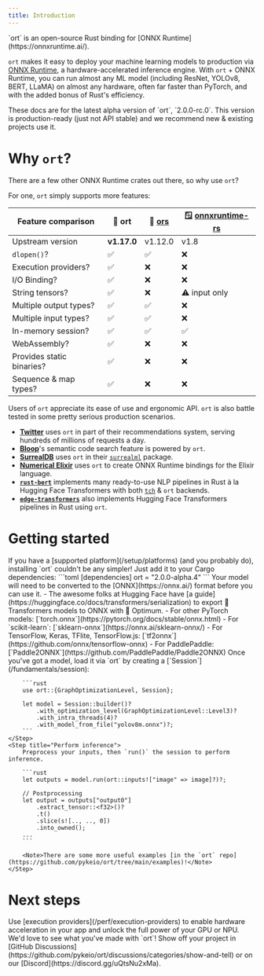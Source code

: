 ```yaml
---
title: Introduction
---
```


<p style={{ fontSize: '1.5rem', textAlign: 'center' }}>
    `ort` is an open-source Rust binding for [ONNX Runtime](https://onnxruntime.ai/).
</p>

`ort` makes it easy to deploy your machine learning models to production via [ONNX Runtime](https://onnxruntime.ai/), a hardware-accelerated inference engine. With `ort` + ONNX Runtime, you can run almost any ML model (including ResNet, YOLOv8, BERT, LLaMA) on almost any hardware, often far faster than PyTorch, and with the added bonus of Rust's efficiency.

<Warning>
    These docs are for the latest alpha version of `ort`, `2.0.0-rc.0`. This version is production-ready (just not API stable) and we recommend new & existing projects use it.
</Warning>

# Why `ort`?
There are a few other ONNX Runtime crates out there, so why use `ort`?

For one, `ort` simply supports more features:

| Feature comparison        | **📕 ort** | **📗 [ors](https://github.com/HaoboGu/ors)** | **🪟 [onnxruntime-rs](https://github.com/microsoft/onnxruntime/tree/main/rust)** |
|---------------------------|-----------|-----------|----------------------|
| Upstream version          | **v1.17.0** | v1.12.0 | v1.8               |
| `dlopen()`?               | ✅         | ✅         | ❌                    |
| Execution providers?      | ✅         | ❌         | ❌                    |
| I/O Binding?              | ✅         | ❌         | ❌                    |
| String tensors?           | ✅         | ❌         | ⚠️ input only         |
| Multiple output types?    | ✅         | ✅         | ❌                    |
| Multiple input types?     | ✅         | ✅         | ❌                    |
| In-memory session?        | ✅         | ✅         | ✅                    |
| WebAssembly?              | ✅         | ❌         | ❌                    |
| Provides static binaries? | ✅         | ❌         | ❌                    |
| Sequence & map types?     | ✅         | ❌         | ❌                    |

Users of `ort` appreciate its ease of use and ergonomic API. `ort` is also battle tested in some pretty serious production scenarios.
- [**Twitter**](https://twitter.com/) uses `ort` in part of their recommendations system, serving hundreds of millions of requests a day.
- [**Bloop**](https://bloop.ai/)'s semantic code search feature is powered by `ort`.
- [**SurrealDB**](https://surrealdb.com/) uses `ort` in their [`surrealml`](https://github.com/surrealdb/surrealml) package.
- [**Numerical Elixir**](https://github.com/elixir-nx) uses `ort` to create ONNX Runtime bindings for the Elixir language.
- [**`rust-bert`**](https://github.com/guillaume-be/rust-bert) implements many ready-to-use NLP pipelines in Rust à la Hugging Face Transformers with both [`tch`](https://crates.io/crates/tch) & `ort` backends.
- [**`edge-transformers`**](https://github.com/npc-engine/edge-transformers) also implements Hugging Face Transformers pipelines in Rust using `ort`.

# Getting started
<Steps>
    <Step title="Add ort to your Cargo.toml">
        If you have a [supported platform](/setup/platforms) (and you probably do), installing `ort` couldn't be any simpler! Just add it to your Cargo dependencies:
        ```toml
        [dependencies]
        ort = "2.0.0-alpha.4"
        ```
    </Step>
    <Step title="Convert your model">
        Your model will need to be converted to the [ONNX](https://onnx.ai/) format before you can use it.
        - The awesome folks at Hugging Face have [a guide](https://huggingface.co/docs/transformers/serialization) to export 🤗 Transformers models to ONNX with 🤗 Optimum.
        - For other PyTorch models: [`torch.onnx`](https://pytorch.org/docs/stable/onnx.html)
        - For `scikit-learn`: [`sklearn-onnx`](https://onnx.ai/sklearn-onnx/)
        - For TensorFlow, Keras, TFlite, TensorFlow.js: [`tf2onnx`](https://github.com/onnx/tensorflow-onnx)
        - For PaddlePaddle: [`Paddle2ONNX`](https://github.com/PaddlePaddle/Paddle2ONNX)
    </Step>
    <Step title="Load your model">
        Once you've got a model, load it via `ort` by creating a [`Session`](/fundamentals/session):

        ```rust
        use ort::{GraphOptimizationLevel, Session};

        let model = Session::builder()?
            .with_optimization_level(GraphOptimizationLevel::Level3)?
            .with_intra_threads(4)?
            .with_model_from_file("yolov8m.onnx")?;
        ```
    </Step>
    <Step title="Perform inference">
        Preprocess your inputs, then `run()` the session to perform inference.

        ```rust
        let outputs = model.run(ort::inputs!["image" => image]?)?;

        // Postprocessing
        let output = outputs["output0"]
            .extract_tensor::<f32>()?
            .t()
            .slice(s![.., .., 0])
            .into_owned();
        ...
        ```

        <Note>There are some more useful examples [in the `ort` repo](https://github.com/pykeio/ort/tree/main/examples)!</Note>
    </Step>
</Steps>

# Next steps
<Steps>
    <Step title="Unlock more performance with EPs">
        Use [execution providers](/perf/execution-providers) to enable hardware acceleration in your app and unlock the full power of your GPU or NPU.
    </Step>
    <Step title="Show off your project!">
        We'd love to see what you've made with `ort`! Show off your project in [GitHub Discussions](https://github.com/pykeio/ort/discussions/categories/show-and-tell) or on our [Discord](https://discord.gg/uQtsNu2xMa).
    </Step>
</Steps>

